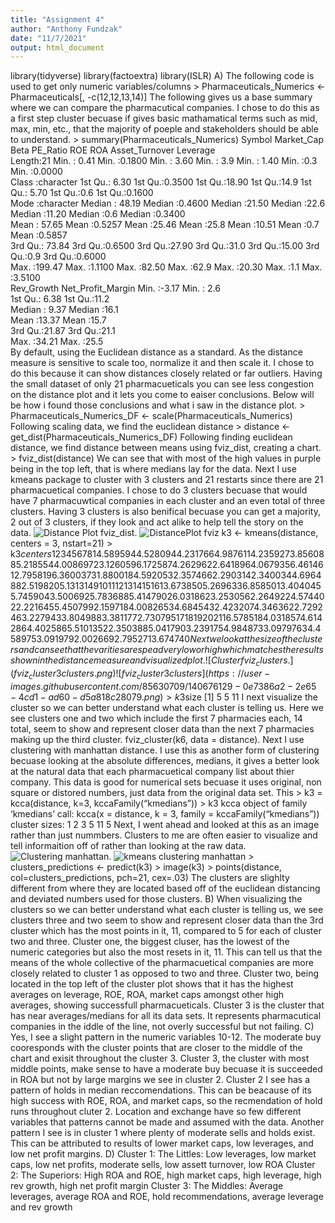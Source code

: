 ```yaml
---
title: "Assignment 4"
author: "Anthony Fundzak"
date: "11/7/2021"
output: html_document
---
```

library(tidyverse)
library(factoextra)
library(ISLR)
A)
The following code is used to get only numeric variables/columns 
> Pharmaceuticals_Numerics <- Pharmaceuticals[, -c(12,12,13,14)]
The following gives us a base summary where we can compare the pharmacutical companies. I chose to do this as a first step cluster becuase if gives basic mathamatical terms such as mid, max, min, etc., that the majority of poeple and stakeholders should be able to understand.
> summary(Pharmaceuticals_Numerics)
    Symbol            Market_Cap          Beta           PE_Ratio          ROE            ROA        Asset_Turnover    Leverage     
 Length:21          Min.   :  0.41   Min.   :0.1800   Min.   : 3.60   Min.   : 3.9   Min.   : 1.40   Min.   :0.3    Min.   :0.0000  
 Class :character   1st Qu.:  6.30   1st Qu.:0.3500   1st Qu.:18.90   1st Qu.:14.9   1st Qu.: 5.70   1st Qu.:0.6    1st Qu.:0.1600  
 Mode  :character   Median : 48.19   Median :0.4600   Median :21.50   Median :22.6   Median :11.20   Median :0.6    Median :0.3400  
                    Mean   : 57.65   Mean   :0.5257   Mean   :25.46   Mean   :25.8   Mean   :10.51   Mean   :0.7    Mean   :0.5857  
                    3rd Qu.: 73.84   3rd Qu.:0.6500   3rd Qu.:27.90   3rd Qu.:31.0   3rd Qu.:15.00   3rd Qu.:0.9    3rd Qu.:0.6000  
                    Max.   :199.47   Max.   :1.1100   Max.   :82.50   Max.   :62.9   Max.   :20.30   Max.   :1.1    Max.   :3.5100  
   Rev_Growth    Net_Profit_Margin
 Min.   :-3.17   Min.   : 2.6     
 1st Qu.: 6.38   1st Qu.:11.2     
 Median : 9.37   Median :16.1     
 Mean   :13.37   Mean   :15.7     
 3rd Qu.:21.87   3rd Qu.:21.1     
 Max.   :34.21   Max.   :25.5  
By default, using the Euclidean distance as a standard. As the distance measure is sensitive to scale too, normalize it and then scale it. I chose to do this because it can show distances closely related or far outliers. Having the small dataset of only 21 pharmacueticals you can see less congestion on the distance plot and it lets you come to eaiser conclusions. Below will be how i found those conclusions and what i saw in the distance plot.
 > Pharmaceuticals_Numerics_DF <- scale(Pharmaceuticals_Numerics)
 Following scaling data, we find the euclidean distance
 > distance <- get_dist(Pharmaceuticals_Numerics_DF)
 Following finding euclidean distance, we find distance between means using fviz_dist, creating a chart.
 > fviz_dist(distance)
  We can see that with most of the high values in purple being in the top left, that is where medians lay for the data.
Next I use kmeans package to cluster with 3 clusters and 21 restarts since there are 21 pharmacuetical companies. I chose to do 3 clusters becuase that would have 7 pharmacuwtical companies in each cluster and an even total of three clusters. Having 3 clusters is also benifical becuase you can get a majority, 2 out of 3 clusters, if they look and act alike to help tell the story on the data.
![Distance Plot fviz_dist.](DistancePlot fviz.png)
![DistancePlot fviz](https://user-images.githubusercontent.com/85630709/140676111-0cc6a870-5bf9-41d1-ba68-ba3ae93dfb35.png)
k3 <- kmeans(distance, centers = 3, nstart=21)
> k3$centers
         1        2        3        4        5        6        7        8
1 4.589594 4.528094 4.231766 4.987611 4.235927 3.856088 5.218554 4.008697
2 3.126059 6.172587 4.262962 2.641896 4.067935 6.461461 2.795819 6.360037
3 1.880018 4.592053 2.357466 2.290314 2.340034 4.696488 2.519820 5.131314
         9       10       11       12       13       14       15       16
1 3.673850 5.269633 6.858501 3.404045 5.745904 3.500692 5.783688 5.414790
2 6.031862 3.253056 2.264922 4.574402 2.221645 5.450799 2.159718 4.008265
3 4.684543 2.423207 4.346362 2.729246 3.227943 3.804988 3.381177 2.730795
        17       18       19       20       21
1 6.578518 4.031857 4.614286 4.402586 5.510135
2 2.350388 5.041790 3.239175 4.984873 3.097976
3 4.458975 3.091979 2.002669 2.795271 3.674740
Next we look at the size of the clusters and can see that the varities are spead very low or high which matches the results shown in the distance measure and visualized plot. 
![Cluster fviz_clusters.](fviz_cluster 3 clusters.png)
![fviz_cluster 3 clusters](https://user-images.githubusercontent.com/85630709/140676129-0e7386a2-2e65-4cd1-ad60-d5a818c28079.png)
> k3$size
[1]  5  5 11
I next visualize the cluster so we can better understand what each cluster is telling us. Here we see clusters one and two which include the first 7 pharmacies each, 14 total, seem to show and represent closer data than the next 7 pharmacies making up the third cluster.
fviz_cluster(k6, data = distance).
Next I use clustering with manhattan distance. I use this as another form of clustering becuase looking at the absolute differences, medians, it gives a better look at the natural data that each pharmacuetical company list about thier company. This data is good for numerical sets becuase it uses original, non square or distored numbers, just data from the original data set. This
> k3 = kcca(distance, k=3, kccaFamily("kmedians"))
> k3
kcca object of family ‘kmedians’ 
call:
kcca(x = distance, k = 3, family = kccaFamily("kmedians"))
cluster sizes:
 1  2  3 
 5 11  5 
Next, I went ahead and looked at this as an image rather than just nummbers. Clusters to me are often easier to visualize and tell informaition off of rather than looking at the raw data.
![Clustering manhattan.](kmeans clustering manhattan.png)
![kmeans clustering manhattan](https://user-images.githubusercontent.com/85630709/140676194-cc0edc7b-1f45-4c75-82a8-203e5858352b.png)
> clusters_predictions <- predict(k3)
> image(k3)
> points(distance, col=clusters_predictions, pch=21, cex=.03)
The clusters are slighlty different from where they are located based off of the euclidean distancing and deviated numbers used for those clusters.
B) When visualizing the clusters so we can better understand what each cluster is telling us, we see clusters three and two seem to show and represent closer data than the 3rd cluster which has the most points in it, 11,  compared to 5 for each of cluster two and three.
Cluster one, the biggest cluser, has the lowest of the numeric categories but also the most resets in it, 11. This can tell us that the means of the whole collective of the pharmacuetical companies are more closely related to cluster 1 as opposed to two and three. Cluster two, being located in the top left of the cluster plot shows that it has the highest averages on leverage, ROE, ROA, market caps  amongst other high averages, showing successfull pharmacueticals. Cluster 3 is the cluster that has near averages/medians for all its data sets. It represents pharmacutical companies in the iddle of the line, not overly successful but not failing. 
C) 
Yes, I see a slight pattern in the numeric variables 10-12. The moderate buy cooresponds with the cluster points that are closer to the middle of the chart and exisit throughout the cluster 3. Cluster 3, the cluster with most middle points, make sense to have a moderate buy becuase it is succeeded in ROA but not by large margins we see in cluster 2. Cluster 2 I see has a pattern of holds in median reccomendations. This can be beacause of its high success with ROE, ROA, and market caps, so the recmendation of hold runs throughout cluter 2. Location and exchange have so few different variables that patterns cannot be made and assumed with the data. Another pattern I see is in cluster 1 where plenty of moderate sells and holds exist. This can be attributed to results of lower market caps, low leverages, and low net profit margins. 
D)
Cluster 1: The Littles: Low leverages, low market caps, low net profits, moderate sells, low assett turnover, low ROA
Cluster 2: The Superiors: High ROA and ROE, high market caps, high leverage, high rev growth, high net profit margin
Cluster 3: The Middles: Average leverages, average ROA and ROE, hold recommendations, average leverage and rev growth


 
